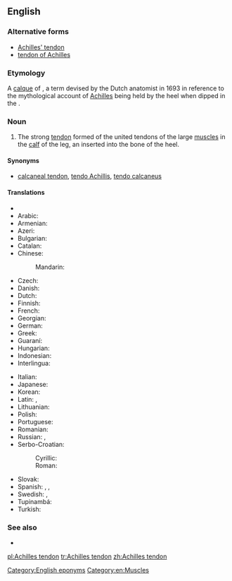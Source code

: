 ==English==

===Alternative forms===
* [[Achilles' tendon]]
* [[tendon of Achilles]]

===Etymology===
A [[calque]] of {{etyl|NL.|en}} {{term|Achillis tendo|lang=la}}, a term devised by the Dutch anatomist {{w|Philip Verheyden}} in 1693 in reference to the mythological account of [[Achilles]] being held by the heel when dipped in the {{w|Styx|River Styx}}.

===Noun===
{{en-noun|head=[[Achilles]] [[tendon]]}}

# {{context|anatomy|lang=en}} The strong [[tendon]] formed of the united tendons of the large [[muscle]]s in the [[calf]] of the leg, an inserted into the bone of the heel.

====Synonyms====
* {{sense|anatomy}} [[calcaneal tendon]], [[tendo Achillis]], [[tendo calcaneus]]

====Translations====
{{trans-top|strong tendon in the calf of the leg}}
* {{trreq|sq}}
* Arabic: {{t-|ar|وتر أخيل|m|tr=watar ʔaxiil }}
* Armenian: {{t-|hy|աքիլեսյան ջիլ}}
* Azeri: {{t-|az|Axilles vətəri}}
* Bulgarian: {{t-|bg|ахилесово сухожилие|n}}
* Catalan: {{t-|ca|tendó d'Aquil·les}}
* Chinese:
*: Mandarin: {{t|cmn|跟腱|tr=gēnjiàn}}
* Czech: {{t-|cs|Achillova šlacha|f}}
* Danish: {{t-|da|akillessene|c}}
* Dutch: {{t+|nl|achillespees|f}}
* Finnish: {{t-|fi|akillesjänne}}
* French: {{t+|fr|tendon d’Achille|m}}
* Georgian: {{t-|ka|აქილევსის მყესი}}
* German: {{t+|de|Achillessehne|f}}
* Greek: {{t+|el|αχίλλειος τένοντας|m}}
* Guaraní: {{t-|gn|pytasã}}
* Hungarian: {{t-|hu|Achilles-ín}}
* Indonesian: {{t-|id|tendon achilles}}
* Interlingua: {{t-|ia|tendon de Achilles}}
{{trans-mid}}
* Italian: {{t+|it|tendine di Achille|m}}
* Japanese: {{t-|ja|アキレス腱|tr=[[あきれすけん]], akiresu-ken}}
* Korean: {{t+|ko|아킬레스건|tr=akilleseugeon}}
* Latin: {{t-|la|tendo calcaneus|m}}, {{t-|la|tendo Achillis|m}}
* Lithuanian: {{t-|lt|kulninė sausgyslė|f}}
* Polish: {{t-|pl|ścięgno Achillesa|n}}
* Portuguese: {{t-|pt|tendão de Aquiles|m}}
* Romanian: {{t-|ro|tendonul lui Ahile|n}}
* Russian: {{t-|ru|ахиллово сухожилие|n}}, {{t-|ru|пяточное сухожилие|n}}
* Serbo-Croatian:
*: Cyrillic: {{t-|sh|Ахилова тетива|f}}
*: Roman: {{t-|sh|Ahilova tetiva|f}}
* Slovak: {{t-|sk|Achillova šľacha|f}}
* Spanish: {{t-|es|tendón aquíleo|m}}, {{t-|es|tendón de Aquiles|m}}, {{t-|es|tendón calcáneo|m}}
* Swedish: {{t+|sv|hälsena|c}}, {{t+|sv|akillessena}}
* Tupinambá: {{tø|tpn|pytasama}}
* Turkish: {{t-|tr|Aşil tendonu}}
{{trans-bottom}}

===See also===
* {{pedia}}

[[Category:English eponyms]]
[[Category:en:Muscles]]

[[pl:Achilles tendon]]
[[tr:Achilles tendon]]
[[zh:Achilles tendon]]